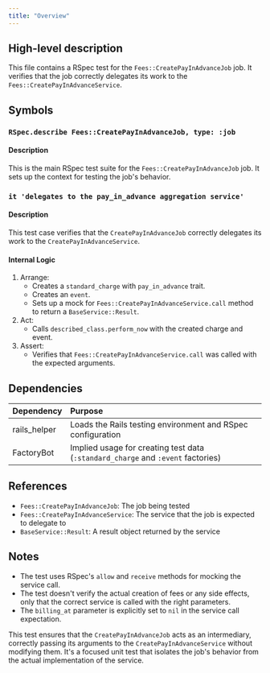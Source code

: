 ```yaml
---
title: "Overview"
---
```


## High-level description
This file contains a RSpec test for the `Fees::CreatePayInAdvanceJob` job. It verifies that the job correctly delegates its work to the `Fees::CreatePayInAdvanceService`.

## Symbols

### `RSpec.describe Fees::CreatePayInAdvanceJob, type: :job`
#### Description
This is the main RSpec test suite for the `Fees::CreatePayInAdvanceJob` job. It sets up the context for testing the job's behavior.

### `it 'delegates to the pay_in_advance aggregation service'`
#### Description
This test case verifies that the `CreatePayInAdvanceJob` correctly delegates its work to the `CreatePayInAdvanceService`.

#### Internal Logic
1. Arrange:
   - Creates a `standard_charge` with `pay_in_advance` trait.
   - Creates an `event`.
   - Sets up a mock for `Fees::CreatePayInAdvanceService.call` method to return a `BaseService::Result`.
2. Act:
   - Calls `described_class.perform_now` with the created charge and event.
3. Assert:
   - Verifies that `Fees::CreatePayInAdvanceService.call` was called with the expected arguments.

## Dependencies
| Dependency | Purpose |
|:-----------|:--------|
| rails_helper | Loads the Rails testing environment and RSpec configuration |
| FactoryBot | Implied usage for creating test data (`:standard_charge` and `:event` factories) |

## References
- `Fees::CreatePayInAdvanceJob`: The job being tested
- `Fees::CreatePayInAdvanceService`: The service that the job is expected to delegate to
- `BaseService::Result`: A result object returned by the service

## Notes
- The test uses RSpec's `allow` and `receive` methods for mocking the service call.
- The test doesn't verify the actual creation of fees or any side effects, only that the correct service is called with the right parameters.
- The `billing_at` parameter is explicitly set to `nil` in the service call expectation.

This test ensures that the `CreatePayInAdvanceJob` acts as an intermediary, correctly passing its arguments to the `CreatePayInAdvanceService` without modifying them. It's a focused unit test that isolates the job's behavior from the actual implementation of the service.